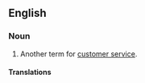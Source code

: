 ==English==

===Noun===
{{en-noun|-}}

# Another term for [[customer service]].

====Translations====
{{trans-see|customer service}}